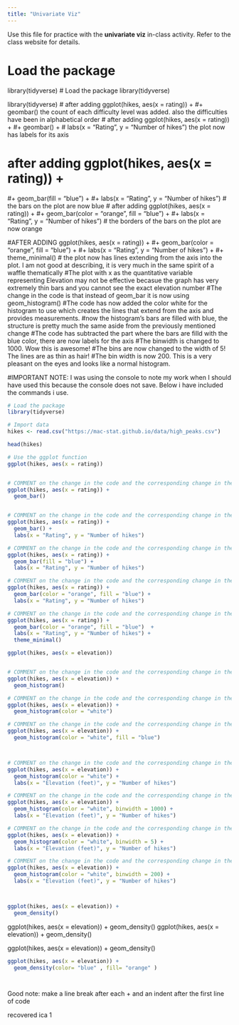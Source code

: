 ```yaml
---
title: "Univariate Viz"
---
```


Use this file for practice with the **univariate viz** in-class activity.  Refer to the class website for details.

# Load the package
library(tidyverse)
# Load the package
library(tidyverse)



library(tidyverse)
# after adding ggplot(hikes, aes(x = rating)) + 
#+       geombar() the count of each difficulty level was added. also the difficulties have been in alphabetical order
# after adding ggplot(hikes, aes(x = rating)) +
#+     geombar() +
#      labs(x = "Rating", y = "Number of hikes") the plot now has labels for its axis

# after adding ggplot(hikes, aes(x = rating)) +
#+     geom_bar(fill = "blue") +
#+     labs(x = "Rating", y = "Number of hikes")
# the bars on the plot are now blue
# after adding ggplot(hikes, aes(x = rating)) +
#+     geom_bar(color = "orange", fill = "blue") +
#+     labs(x = "Rating", y = "Number of hikes")
# the borders of the bars on the plot are now orange

#AFTER ADDING  ggplot(hikes, aes(x = rating)) +
#+     geom_bar(color = "orange", fill = "blue")  +
#+     labs(x = "Rating", y = "Number of hikes") +
#+     theme_minimal()
# the plot now has lines extending from the axis into the plot. I am not good at describing, it is very much in the same spirit of a waffle thematically
#The plot with x as the quantitative variable representing Elevation may not be effective becasue the graph has very extremely thin bars and you cannot see the exact elevation number
#The change in the code is that instead of geom_bar it is now using geom_histogram() 
#The code has now added the color white for the histogram to use which creates the lines that extend from the axis and provides measurements. 
#now the histogram's bars are filled with blue, the structure is pretty much the same aside from the previously mentioned change
#The code has subtracted the part where the bars are filld with the blue color, there are now labels for the axis
#The binwidth is changed to 1000. Wow this is awesome! 
#The bins are now changed to the width of 5! The lines are as thin as hair!
#The bin width is now 200. This is a very pleasant on the eyes and looks like a normal histogram.

#IMPORTANT NOTE: I was using the console to note my work when I should have used this because the console does not save. Below i have included the commands i use.


```r

# Load the package
library(tidyverse)

# Import data
hikes <- read.csv("https://mac-stat.github.io/data/high_peaks.csv")

head(hikes)

# Use the ggplot function
ggplot(hikes, aes(x = rating))


# COMMENT on the change in the code and the corresponding change in the plot
ggplot(hikes, aes(x = rating)) +
  geom_bar()


# COMMENT on the change in the code and the corresponding change in the plot
ggplot(hikes, aes(x = rating)) +
  geom_bar() +
  labs(x = "Rating", y = "Number of hikes")

# COMMENT on the change in the code and the corresponding change in the plot
ggplot(hikes, aes(x = rating)) +
  geom_bar(fill = "blue") +
  labs(x = "Rating", y = "Number of hikes")

# COMMENT on the change in the code and the corresponding change in the plot
ggplot(hikes, aes(x = rating)) +
  geom_bar(color = "orange", fill = "blue") +
  labs(x = "Rating", y = "Number of hikes")

# COMMENT on the change in the code and the corresponding change in the plot
ggplot(hikes, aes(x = rating)) +
  geom_bar(color = "orange", fill = "blue")  +
  labs(x = "Rating", y = "Number of hikes") +
  theme_minimal()

ggplot(hikes, aes(x = elevation))


# COMMENT on the change in the code and the corresponding change in the plot
ggplot(hikes, aes(x = elevation)) +
  geom_histogram()

# COMMENT on the change in the code and the corresponding change in the plot
ggplot(hikes, aes(x = elevation)) +
  geom_histogram(color = "white") 

# COMMENT on the change in the code and the corresponding change in the plot
ggplot(hikes, aes(x = elevation)) +
  geom_histogram(color = "white", fill = "blue") 



# COMMENT on the change in the code and the corresponding change in the plot
ggplot(hikes, aes(x = elevation)) +
  geom_histogram(color = "white") +
  labs(x = "Elevation (feet)", y = "Number of hikes")

# COMMENT on the change in the code and the corresponding change in the plot
ggplot(hikes, aes(x = elevation)) +
  geom_histogram(color = "white", binwidth = 1000) +
  labs(x = "Elevation (feet)", y = "Number of hikes")

# COMMENT on the change in the code and the corresponding change in the plot
ggplot(hikes, aes(x = elevation)) +
  geom_histogram(color = "white", binwidth = 5) +
  labs(x = "Elevation (feet)", y = "Number of hikes")

# COMMENT on the change in the code and the corresponding change in the plot
ggplot(hikes, aes(x = elevation)) +
  geom_histogram(color = "white", binwidth = 200) +
  labs(x = "Elevation (feet)", y = "Number of hikes")




```
```r
ggplot(hikes, aes(x = elevation)) +
  geom_density()
```

ggplot(hikes, aes(x = elevation)) +
  geom_density()
  ggplot(hikes, aes(x = elevation)) +
  geom_density()
  
  ggplot(hikes, aes(x = elevation)) +
  geom_density()
  
  
  
```r

ggplot(hikes, aes(x = elevation)) +
  geom_density(color= "blue" , fill= "orange" )




```


Good note: make a line break after each + and an indent after the first line of code

recovered ica 1
